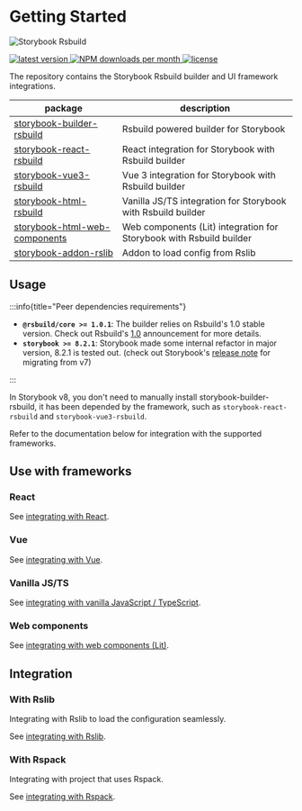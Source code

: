 # Getting Started

![Storybook Rsbuild](https://github.com/rspack-contrib/storybook-rsbuild/assets/7237365/00165054-9e3e-4a15-8a99-27985989b9d2)

<p style={{ display: 'flex', gap: '5px' }}>
  <a href="https://www.npmjs.com/package/storybook-builder-rsbuild">
    <img
      src="https://img.shields.io/npm/v/storybook-builder-rsbuild?style=flat-square&color=ff4785"
      alt="latest version"
    />
  </a>
  <a href="https://npmcharts.com/compare/storybook-builder-rsbuild,storybook-react-rsbuild,storybook-react-vue,storybook-vue3-rsbuild,storybook-vue3-rsbuild?interval=7&log=false">
    <img
      src="https://img.shields.io/npm/dm/storybook-builder-rsbuild?style=flat-square&color=%23ff4785"
      alt="NPM downloads per month"
    />
  </a>
  <a href="https://github.com/rspack-contrib/storybook-rsbuild/blob/main/LICENSE">
    <img
      src="https://img.shields.io/npm/l/storybook-builder-rsbuild?style=flat-square&color=%23ff4785"
      alt="license"
    />
  </a>
</p>

The repository contains the Storybook Rsbuild builder and UI framework integrations.

| package                                                                                                                          | description                                                         |
| -------------------------------------------------------------------------------------------------------------------------------- | ------------------------------------------------------------------- |
| [storybook-builder-rsbuild](https://github.com/rspack-contrib/storybook-rsbuild/blob/main/packages/builder-rsbuild)              | Rsbuild powered builder for Storybook                               |
| [storybook-react-rsbuild](https://github.com/rspack-contrib/storybook-rsbuild/blob/main/packages/framework-react)                | React integration for Storybook with Rsbuild builder                |
| [storybook-vue3-rsbuild](https://github.com/rspack-contrib/storybook-rsbuild/blob/main/packages/framework-vue3)                  | Vue 3 integration for Storybook with Rsbuild builder                |
| [storybook-html-rsbuild](https://github.com/rspack-contrib/storybook-rsbuild/blob/main/packages/framework-html)                  | Vanilla JS/TS integration for Storybook with Rsbuild builder        |
| [storybook-html-web-components](https://github.com/rspack-contrib/storybook-rsbuild/blob/main/packages/framework-web-components) | Web components (Lit) integration for Storybook with Rsbuild builder |
| [storybook-addon-rslib](https://github.com/rspack-contrib/storybook-rsbuild/blob/main/packages/addon-rslib)                      | Addon to load config from Rslib                                     |

## Usage

:::info{title="Peer dependencies requirements"}

- **`@rsbuild/core >= 1.0.1`**: The builder relies on Rsbuild's 1.0 stable version. Check out Rsbuild's [1.0](https://rsbuild.dev/community/releases/v1-0) announcement for more details.
- **`storybook >= 8.2.1`**: Storybook made some internal refactor in major version, 8.2.1 is tested out. (check out Storybook's [release note](https://storybook.js.org/blog/storybook-8/) for migrating from v7)

:::

In Storybook v8, you don't need to manually install storybook-builder-rsbuild, it has been depended by the framework, such as `storybook-react-rsbuild` and `storybook-vue3-rsbuild`.

Refer to the documentation below for integration with the supported frameworks.

## Use with frameworks

### React

See [integrating with React](/guide/framework/react).

### Vue

See [integrating with Vue](/guide/framework/vue).

### Vanilla JS/TS

See [integrating with vanilla JavaScript / TypeScript](/guide/framework/vanilla).

### Web components

See [integrating with web components (Lit)](/guide/framework/web-components).

## Integration

### With Rslib

Integrating with Rslib to load the configuration seamlessly.

See [integrating with Rslib](/guide/integrations/rslib).

### With Rspack

Integrating with project that uses Rspack.

See [integrating with Rspack](/guide/integrations/rspack).
